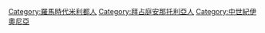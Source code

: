 [[Category:羅馬時代米利都人|Category:羅馬時代米利都人]]
[[Category:拜占庭安那托利亞人|Category:拜占庭安那托利亞人]]
[[Category:中世紀伊奧尼亞|Category:中世紀伊奧尼亞]]